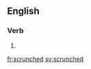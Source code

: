 ==English==

===Verb===
{{head|en|verb form}}

# {{en-past of|scrunch}}

[[fr:scrunched]]
[[sv:scrunched]]